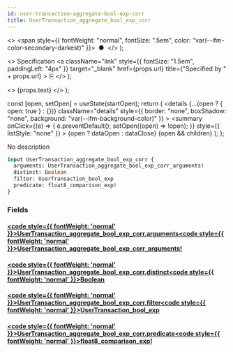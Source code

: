 ```yaml
---
id: user-transaction-aggregate-bool-exp-corr
title: UserTransaction_aggregate_bool_exp_corr
---
```


<head>
  <meta content="noindex" name="robots" />
  <meta charset="utf-8" />
</head>

  <>
    <span style={{ fontWeight: "normal", fontSize: ".5em", color: "var(--ifm-color-secondary-darkest)" }}>
      &nbsp;●&nbsp;
    </span>
  </>
);

  <>
    Specification
    <a
      className="link"
      style={{ fontSize: "1.5em", paddingLeft: "4px" }}
      target="_blank"
      href={props.url}
      title={"Specified by " + props.url}
    >
      ⎘
    </a>
  </>
);

  <>
    <span className={props.class}>{props.text}</span>
  </>
);


  const [open, setOpen] = useState(startOpen);
  return (
    <details
      {...(open ? { open: true } : {})}
      className="details"
      style={{ border: "none", boxShadow: "none", background: "var(--ifm-background-color)" }}
    >
      <summary
        onClick={(e) => {
          e.preventDefault();
          setOpen((open) => !open);
        }}
        style={{ listStyle: "none" }}
      >
        {open ? dataOpen : dataClose}
      </summary>
      {open && children}
    </details>
  );
};

No description

```graphql
input UserTransaction_aggregate_bool_exp_corr {
  arguments: UserTransaction_aggregate_bool_exp_corr_arguments!
  distinct: Boolean
  filter: UserTransaction_bool_exp
  predicate: float8_comparison_exp!
}
```

### Fields

#### [<code style={{ fontWeight: 'normal' }}>UserTransaction_aggregate_bool_exp_corr.<b>arguments</b></code>](#)<Bullet />[<code style={{ fontWeight: 'normal' }}><b>UserTransaction_aggregate_bool_exp_corr_arguments!</b></code>](/docs/api/flow/graphql/envio/inputs/user-transaction-aggregate-bool-exp-corr-arguments.mdx) <Badge class="badge badge--secondary badge--non_null" text="non-null"/> <Badge class="badge badge--secondary " text="input"/>

#### [<code style={{ fontWeight: 'normal' }}>UserTransaction_aggregate_bool_exp_corr.<b>distinct</b></code>](#)<Bullet />[<code style={{ fontWeight: 'normal' }}><b>Boolean</b></code>](/docs/api/flow/graphql/envio/scalars/boolean.mdx) <Badge class="badge badge--secondary " text="scalar"/>

#### [<code style={{ fontWeight: 'normal' }}>UserTransaction_aggregate_bool_exp_corr.<b>filter</b></code>](#)<Bullet />[<code style={{ fontWeight: 'normal' }}><b>UserTransaction_bool_exp</b></code>](/docs/api/flow/graphql/envio/inputs/user-transaction-bool-exp.mdx) <Badge class="badge badge--secondary " text="input"/>

#### [<code style={{ fontWeight: 'normal' }}>UserTransaction_aggregate_bool_exp_corr.<b>predicate</b></code>](#)<Bullet />[<code style={{ fontWeight: 'normal' }}><b>float8_comparison_exp!</b></code>](/docs/api/flow/graphql/envio/inputs/float-8-comparison-exp.mdx) <Badge class="badge badge--secondary badge--non_null" text="non-null"/> <Badge class="badge badge--secondary " text="input"/>
